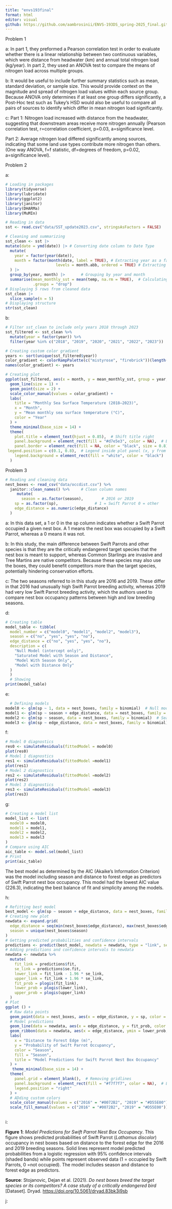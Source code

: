 ```yaml
---
title: "envs193final"
format: html
editor: visual
github: https://github.com/aambrosinii/ENVS-193DS_spring-2025_final.git
---
```


Problem 1

a: In part 1, they preformed a Pearson correlation test in order to evaluate whether there is a linear relationship between two continuous variables, which were distance from headwater (km) and annual total nitrogen load (kg/year). In part 2, they used an ANOVA test to compare the means of nitrogen load across multiple groups.

b: It would be useful to include further summary statistics such as mean, standard deviation, or sample size. This would provide context on the magnitude and spread of nitrogen load values within each source group. Because ANOVA only determines if at least one group differs significantly, a Post-Hoc test such as Tukey's HSD would also be useful to compare all pairs of sources to identify which differ in mean nitrogen load significantly.

c: Part 1: Nitrogen load increased with distance from the headwater, suggesting that downstream areas receive more nitrogen annually (Pearson correlation test, r=correlation coefficient, p=0.03, a=significance level.

Part 2: Average nitrogen load differed significantly among sources, indicating that some land use types contribute more nitrogen than others. (One way ANOVA, f=f statistic, df=degrees of freedom, p=0.02, a=significance level).

Problem 2

a:

```r
# Loading in packages
library(tidyverse)
library(lubridate)
library(ggplot2)
library(janitor)
library(DHARMa)
library(MuMIn)

# Reading in data
sst <- read.csv("data/SST_update2023.csv", stringsAsFactors = FALSE)

# Cleaning and summarizing 
sst_clean <- sst |>
mutate(date = ymd(date)) |> # Converting date column to Date Type
  mutate(
    year = factor(year(date)),
    month = factor(month(date, label = TRUE), # Extracting year as a factor
                      levels = month.abb, ordered = TRUE) # Extracting month as a factor
  ) |>
  group_by(year, month) |>       # Grouping by year and month
  summarise(mean_monthly_sst = mean(temp, na.rm = TRUE),  # Calculating monthly mean SST
            .groups = "drop")
# Displaying 5 rows from cleaned data 
sst_clean |>
  slice_sample(n = 5)
# Displaying structure
str(sst_clean)
```

b:

```r
# Filter sst_clean to include only years 2018 through 2023
sst_filtered <- sst_clean %>%
  mutate(year = factor(year)) %>%
  filter(year %in% c("2018", "2019", "2020", "2021", "2022", "2023"))

# Creating custom color gradient
years <- sort(unique(sst_filtered$year))
color_gradient <- colorRampPalette(c("mistyrose", "firebrick"))(length(years))
names(color_gradient) <- years

# Creating plot
ggplot(sst_filtered, aes(x = month, y = mean_monthly_sst, group = year, color = year)) +
  geom_line(size = 1) +
  geom_point(size = 2) +
  scale_color_manual(values = color_gradient) +
  labs(
    title = "Monthly Sea Surface Temperature (2018–2023)",
    x = "Month",
    y = "Mean monthly sea surface temperature (°C)",
    color = "Year"
  ) +
  theme_minimal(base_size = 14) +
  theme(
    plot.title = element_text(hjust = 0.85),  # Shift title right
    panel.background = element_rect(fill = "#d7e5e3", color = NA),  # Background color
    panel.border = element_rect(fill = NA, color = "black", size = 0.8),  # Border
 legend.position = c(0.1, 0.8),  # Legend inside plot panel (x, y from 0 to 1)
    legend.background = element_rect(fill = "white", color = "black")
  )
```

Problem 3

```r
# Reading and cleaning data
nest_boxes <- read_csv("data/occdist.csv") %>%
  janitor::clean_names() %>%     # Clean column names
     mutate(
       season = as.factor(season),        # 2016 or 2019
    sp = as.factor(sp),                # 1 = Swift Parrot 0 = other
    edge_distance = as.numeric(edge_distance)
  )
```

a: In this data set, a 1 or 0 in the sp column indicates whether a Swift Parrot occupied a given nest box. A 1 means the nest box was occupied by a Swift Parrot, whereas a 0 means it was not.

b: In this study, the main difference between Swift Parrots and other species is that they are the critically endangered target species that the nest box is meant to support, whereas Common Starlings are invasive and Tree Martins are native competitors. Because these species may also use the boxes, they could benefit competitors more than the target species, potentially hindering conservation efforts.

c: The two seasons referred to in this study are 2016 and 2019. These differ in that 2016 had unusually high Swift Parrot breeding activity, whereas 2019 had very low Swift Parrot breeding activity, which the authors used to compare nest box occupancy patterns between high and low breeding seasons.

d:

```r

# Creating table
model_table <- tibble(
  model_number = c("model0", "model1", "model2", "model3"),
  season = c("no", "yes", "yes", "no"),
  edge_distance = c("no", "yes", "yes", "no"),
  description = c(
    "Null Model (intercept only)",
    "Saturated Model with Season and Distance",
    "Model With Season Only",
    "Model with Distance Only"
  )
  )
  # Showing
print(model_table)


```

e:

```r
  # Defining models
model0 <- glm(sp ~ 1, data = nest_boxes, family = binomial)  # Null model
model1 <- glm(sp ~ season + edge_distance, data = nest_boxes, family = binomial)  # Saturated model
model2 <- glm(sp ~ season, data = nest_boxes, family = binomial)  # Season only
model3 <- glm(sp ~ edge_distance, data = nest_boxes, family = binomial)  # Distance only
```

f:

```r
# Model 0 diagnostics
res0 <- simulateResiduals(fittedModel = model0)
plot(res0)
# Model 1 diagnostics
res1 <- simulateResiduals(fittedModel =model1)
plot(res1)
# Model 2 diagnostics
res2 <- simulateResiduals(fittedModel =model2)
plot(res2)
# Model 3 diagnostics
res3 <- simulateResiduals(fittedModel =model3)
plot(res3)
```

g:

```r
# Creating a model list
model_list <- list(
  model0 = model0,
  model1 = model1,
  model2 = model2,
  model3 = model3
)
# Compare using AIC
aic_table <- model.sel(model_list)
# Print
print(aic_table)
```

The best model as determined by the AIC (Akaike's Information Criterion) was the model including season and distance to forest edge as predictors of Swift Parrot nest box occupancy. This model had the lowest AIC value (226.3), indicating the best balance of fit and simplicity among the models.

h:

```r
# Refitting best model
best_model <- glm(sp ~ season + edge_distance, data = nest_boxes, family = binomial)
# Creating new plot
newdata <- expand.grid(
  edge_distance = seq(min(nest_boxes$edge_distance), max(nest_boxes$edge_distance), length.out = 100),
  season = unique(nest_boxes$season)
)
# Getting predicted probabilities and confidence intervals
predictions <- predict(best_model, newdata = newdata, type = "link", se.fit = TRUE)
# Adding predictions and confidence intervals to newdata
newdata <- newdata %>%
  mutate(
    fit_link = predictions$fit,
    se_link = predictions$se.fit,
    lower_link = fit_link - 1.96 * se_link,
    upper_link = fit_link + 1.96 * se_link,
    fit_prob = plogis(fit_link),
    lower_prob = plogis(lower_link),
    upper_prob = plogis(upper_link)
  )
# Plot
ggplot () +
  # Raw data points
  geom_point(data = nest_boxes, aes(x = edge_distance, y = sp, color = season), alpha = 0.6) +
  # Model predictions
  geom_line(data = newdata, aes(x = edge_distance, y = fit_prob, color = season), size = 1.2) +
  geom_ribbon(data = newdata, aes(x = edge_distance, ymin = lower_prob, ymax = upper_prob, fill = season), alpha = 0.3) +
  labs(
    x = "Distance to Forest Edge (m)",
    y = "Probability of Swift Parrot Occupancy",
    color = "Season",
    fill = "Season",
    title = "Model Predictions for Swift Parrot Nest Box Occupancy"
  ) +
   theme_minimal(base_size = 14) +
  theme(
    panel.grid = element_blank(),  # Removing gridlines
    panel.background = element_rect(fill = "#f7f7f7", color = NA),  # Light background
    legend.position = "right"
  ) +
  # ADding custom colors
  scale_color_manual(values = c("2016" = "#0072B2", "2019" = "#D55E00")) +
  scale_fill_manual(values = c("2016" = "#0072B2", "2019" = "#D55E00"))
    
```

i:

**Figure** **1**: *Model Predictions for Swift Parrot Nest Box Occupancy*. This figure shows predicted probabilities of Swift Parrot (*Lathamus discolor*) occupancy in nest boxes based on distance to the forest edge for the 2016 and 2019 breeding seasons. Solid lines represent model predicted probabilities from a logistic regression with 95% confidence intervals (shaded bands) while points represent observed data (1 = occupied by Swift Parrots, 0 =not occupied). The model includes season and distance to forest edge as predictors.

**Source**: Stojanovic, Dejan et al. (2021). *Do nest boxes breed the target species or its competitors? A case study of a critically endangered bird* \[Dataset\]. Dryad. <https://doi.org/10.5061/dryad.83bk3j9sb>

j:
